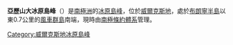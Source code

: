 {{coord|66|30|S|110|39|E|source:GNIS|display=title}}

'''亞歷山大冰原島峰'''（{{lang-en|Alexander Nunataks}}）是[[南極洲|南極洲]]的[[冰原島峰|冰原島峰]]，位於[[威爾克斯地|威爾克斯地]]，處於[[布朗寧半島|布朗寧半島]]以東0.7公里的[[風車群島|風車群島]]南端，現時由[[南極條約體系|南極條約體系]]管理。

{{DEFAULTSORT:Alexander Nunataks}}
[[Category:威爾克斯地冰原島峰|Category:威爾克斯地冰原島峰]]


{{WilkesLand-geo-stub}}